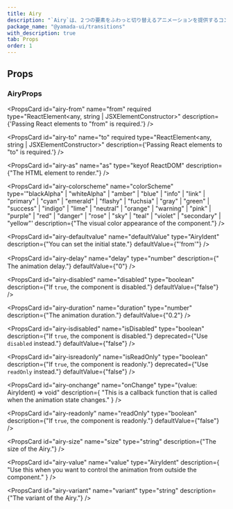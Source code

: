 ```yaml
---
title: Airy
description: "`Airy`は、２つの要素をふわっと切り替えるアニメーションを提供するコンポーネントです。"
package_name: "@yamada-ui/transitions"
with_description: true
tab: Props
order: 1
---
```


## Props

### AiryProps

<PropsCard
  id="airy-from"
  name="from"
  required
  type="ReactElement<any, string | JSXElementConstructor<any>>"
  description={'Passing React elements to "from" is required.'}
/>

<PropsCard
  id="airy-to"
  name="to"
  required
  type="ReactElement<any, string | JSXElementConstructor<any>>"
  description={'Passing React elements to "to" is required.'}
/>

<PropsCard
  id="airy-as"
  name="as"
  type="keyof ReactDOM"
  description={"The HTML element to render."}
/>

<PropsCard
  id="airy-colorscheme"
  name="colorScheme"
  type='"blackAlpha" | "whiteAlpha" | "amber" | "blue" | "info" | "link" | "primary" | "cyan" | "emerald" | "flashy" | "fuchsia" | "gray" | "green" | "success" | "indigo" | "lime" | "neutral" | "orange" | "warning" | "pink" | "purple" | "red" | "danger" | "rose" | "sky" | "teal" | "violet" | "secondary" | "yellow"'
  description={"The visual color appearance of the component."}
/>

<PropsCard
  id="airy-defaultvalue"
  name="defaultValue"
  type="AiryIdent"
  description={"You can set the initial state."}
  defaultValue={"'from'"}
/>

<PropsCard
  id="airy-delay"
  name="delay"
  type="number"
  description={"　The animation delay."}
  defaultValue={"0"}
/>

<PropsCard
  id="airy-disabled"
  name="disabled"
  type="boolean"
  description={"If `true`, the component is disabled."}
  defaultValue={"false"}
/>

<PropsCard
  id="airy-duration"
  name="duration"
  type="number"
  description={"The animation duration."}
  defaultValue={"0.2"}
/>

<PropsCard
  id="airy-isdisabled"
  name="isDisabled"
  type="boolean"
  description={"If `true`, the component is disabled."}
  deprecated={"Use `disabled` instead."}
  defaultValue={"false"}
/>

<PropsCard
  id="airy-isreadonly"
  name="isReadOnly"
  type="boolean"
  description={"If `true`, the component is readonly."}
  deprecated={"Use `readOnly` instead."}
  defaultValue={"false"}
/>

<PropsCard
  id="airy-onchange"
  name="onChange"
  type="(value: AiryIdent) => void"
  description={
    "This is a callback function that is called when the animation state changes."
  }
/>

<PropsCard
  id="airy-readonly"
  name="readOnly"
  type="boolean"
  description={"If `true`, the component is readonly."}
  defaultValue={"false"}
/>

<PropsCard
  id="airy-size"
  name="size"
  type="string"
  description={"The size of the Airy."}
/>

<PropsCard
  id="airy-value"
  name="value"
  type="AiryIdent"
  description={
    "Use this when you want to control the animation from outside the component."
  }
/>

<PropsCard
  id="airy-variant"
  name="variant"
  type="string"
  description={"The variant of the Airy."}
/>
